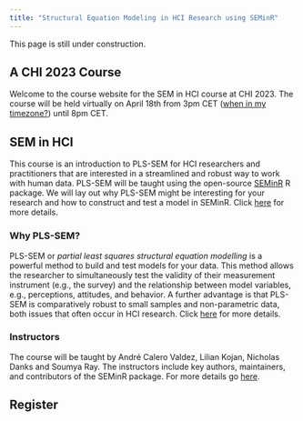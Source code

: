 ```yaml
---
title: "Structural Equation Modeling in HCI Research using SEMinR"
---
```


::: {.callout-note}
This page is still under construction.
::: 

## A CHI 2023 Course
Welcome to the course website for the SEM in HCI course at CHI 2023.
The course will be held virtually on April 18th from 3pm CET ([when in my timezone?](https://time.is/compare/1500_18_Apr_2023_in_Hamburg)) until 8pm CET.


## SEM in HCI
This course is an introduction to PLS-SEM for HCI researchers and practitioners that are interested in a streamlined and robust way to work with human data.
PLS-SEM will be taught using the open-source [SEMinR](https://sem-in-r.github.io/) R package.
We will lay out why PLS-SEM might be interesting for your research and how to construct and test a model in SEMinR. Click [here](/coursedetails.html) for more details.

### Why PLS-SEM?
PLS-SEM or *partial least squares structural equation modelling* is a powerful method to build and test models for your data.
This method allows the researcher to simultaneously test the validity of their measurement instrument (e.g., the survey) and the relationship between model variables, e.g., perceptions, attitudes, and behavior.
A further advantage is that PLS-SEM is comparatively robust to small samples and non-parametric data, both issues that often occur in HCI research.
Click [here](/whyseminr.html) for more details.


### Instructors
The course will be taught by André Calero Valdez, Lilian Kojan, Nicholas Danks and Soumya Ray. 
The instructors include key authors, maintainers, and contributors of the SEMinR package. For more details go [here](/instructors.html).


## Register